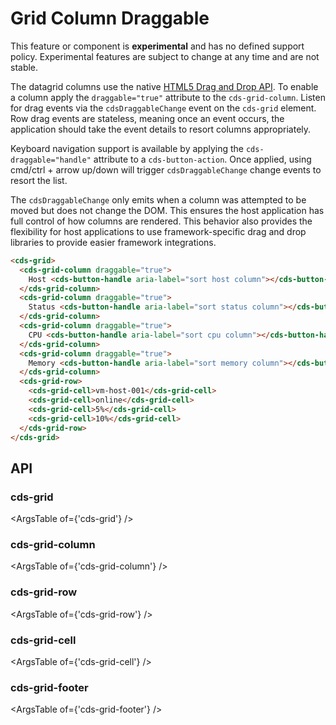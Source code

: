 
<Meta title="Internal Preview Grid/Column Draggable" />

# Grid Column Draggable

<cds-alert-group status="danger" cds-layout="m-b:lg">
  <cds-alert>
    This feature or component is <strong>experimental</strong> and has no defined support policy. Experimental features
    are subject to change at any time and are not stable.
  </cds-alert>
</cds-alert-group>

The datagrid columns use the native [HTML5 Drag and Drop API](https://developer.mozilla.org/en-US/docs/Web/API/HTML_Drag_and_Drop_API).
To enable a column apply the `draggable="true"` attribute to the `cds-grid-column`.
Listen for drag events via the `cdsDraggableChange` event on the `cds-grid` element.
Row drag events are stateless, meaning once an event occurs, the application should
take the event details to resort columns appropriately.

Keyboard navigation support is available by applying the `cds-draggable="handle"` attribute to a `cds-button-action`.
Once applied, using cmd/ctrl + arrow up/down will trigger `cdsDraggableChange` change events to resort the list.

The `cdsDraggableChange` only emits when a column was attempted to be moved but does not change the DOM.
This ensures the host application has full control of how columns are rendered. This behavior also
provides the flexibility for host applications to use framework-specific drag and drop libraries
to provide easier framework integrations.

<Story id="stories-grid--column-draggable" />

```html
<cds-grid>
  <cds-grid-column draggable="true">
    Host <cds-button-handle aria-label="sort host column"></cds-button-handle>
  </cds-grid-column>
  <cds-grid-column draggable="true">
    Status <cds-button-handle aria-label="sort status column"></cds-button-handle>
  </cds-grid-column>
  <cds-grid-column draggable="true">
    CPU <cds-button-handle aria-label="sort cpu column"></cds-button-handle>
  </cds-grid-column>
  <cds-grid-column draggable="true">
    Memory <cds-button-handle aria-label="sort memory column"></cds-button-handle>
  </cds-grid-column>
  <cds-grid-row>
    <cds-grid-cell>vm-host-001</cds-grid-cell>
    <cds-grid-cell>online</cds-grid-cell>
    <cds-grid-cell>5%</cds-grid-cell>
    <cds-grid-cell>10%</cds-grid-cell>
  </cds-grid-row>
</cds-grid>
```

## API

### cds-grid

<ArgsTable of={'cds-grid'} />

### cds-grid-column

<ArgsTable of={'cds-grid-column'} />

### cds-grid-row

<ArgsTable of={'cds-grid-row'} />

### cds-grid-cell

<ArgsTable of={'cds-grid-cell'} />

### cds-grid-footer

<ArgsTable of={'cds-grid-footer'} />
